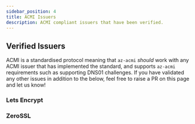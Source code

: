 ---
sidebar_position: 4
title: ACMI Issuers
description: ACMI compliant issuers that have been verified.
---

## Verified Issuers

ACMI is a standardised protocol meaning that ```az-acmi``` *should* work with any ACMI issuer that has implemented the standard, and supports ```az-acmi``` requirements such as supporting DNS01 challenges. If you have validated any other issues in addition to the below, feel free to raise a PR on this page and let us know!

### Lets Encrypt

### ZeroSSL




